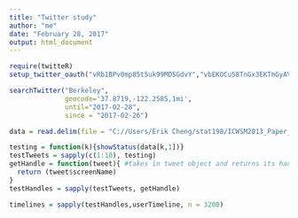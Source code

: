 ```yaml
---
title: "Twitter study"
author: "me"
date: "February 28, 2017"
output: html_document
---
```


```r
require(twitteR)
setup_twitter_oauth("vRb1BPv0mp85t5uk99MD5GdvY","vbEKOCu58TnGx3EKTmGyAV9zZ08nRYUCDvTrDfcw7dTR7Snf8k")
```

```r
searchTwitter("Berkeley",
              geocode='37.8719,-122.2585,1mi', 
              until="2017-02-28",
              since = "2017-02-26")
```

```r
data = read.delim(file = "C://Users/Erik Cheng/stat198/ICWSM2013_Paper_187_Data/all_streaming_api.txt", sep = "\n", header = FALSE, colClasses = c("character"))
```
  
  
```r
testing = function(k){showStatus(data[k,1])}
testTweets = sapply(c(1:10), testing)
getHandle = function(tweet){ #takes in tweet object and returns its handle
  return (tweet$screenName)
}
testHandles = sapply(testTweets, getHandle)
```

```r
timelines = sapply(testHandles,userTimeline, n = 3200)
```

